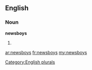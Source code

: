 ==English==

===Noun===
'''newsboys'''

# {{plural of|[[newsboy]]}}

[[Category:English plurals]]

[[ar:newsboys]]
[[fr:newsboys]]
[[my:newsboys]]